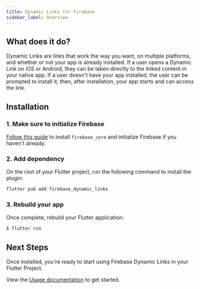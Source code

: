 ```yaml
---
title: Dynamic Links for Firebase
sidebar_label: Overview
---
```


##  What does it do?

Dynamic Links are links that work the way you want, on multiple platforms, and whether or not your app is already installed.
If a user opens a Dynamic Link on iOS or Android, they can be taken directly to the linked content in your native app.
If a user doesn't have your app installed, the user can be prompted to install it; then, after installation, your app starts
and can access the link.

<YouTube id="LvY1JMcrPF8" />

## Installation

### 1. Make sure to initialize Firebase

[Follow this guide](../overview.mdx) to install `firebase_core` and initialize Firebase if you haven't already.

### 2. Add dependency

On the root of your Flutter project, run the following command to install the plugin:

```bash
flutter pub add firebase_dynamic_links
```

### 3. Rebuild your app

Once complete, rebuild your Flutter application:

```bash
$ flutter run
```

## Next Steps

Once installed, you're ready to start using Firebase Dynamic Links in your Flutter Project.

View the [Usage documentation](usage.mdx) to get started.
